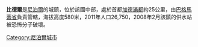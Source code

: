 '''比德爾'''是[[尼泊爾|尼泊爾]]的城鎮，位於該國中部，處於首都[[加德滿都|加德滿都]]約25公里，由[[巴格馬蒂省|巴格馬蒂省]]負責管轄，海拔高度580米，2011年人口26,750，2008年2月該鎮的供水站被恐怖分子破壞。

{{Nepal-geo-stub}}
[[Category:尼泊爾城市|Category:尼泊爾城市]]
